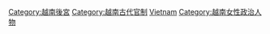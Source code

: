[[Category:越南後宮|Category:越南後宮]]
[[Category:越南古代官制|Category:越南古代官制]]
[[Category:各國女官|Vietnam]]
[[Category:越南女性政治人物|Category:越南女性政治人物]]